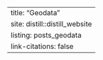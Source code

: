 ---
title: "Geodata"
site: distill::distill_website
listing: posts_geodata
link-citations: false
---